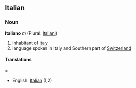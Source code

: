 ==Italian==
===Noun===
'''Italiano''' ''m'' (Plural: [[Italiani]])

# inhabitant of [[Italy]]
# language spoken in Italy and Southern part of [[Switzerland]]

====Translations=====
*English: [[Italian]] (1,2)